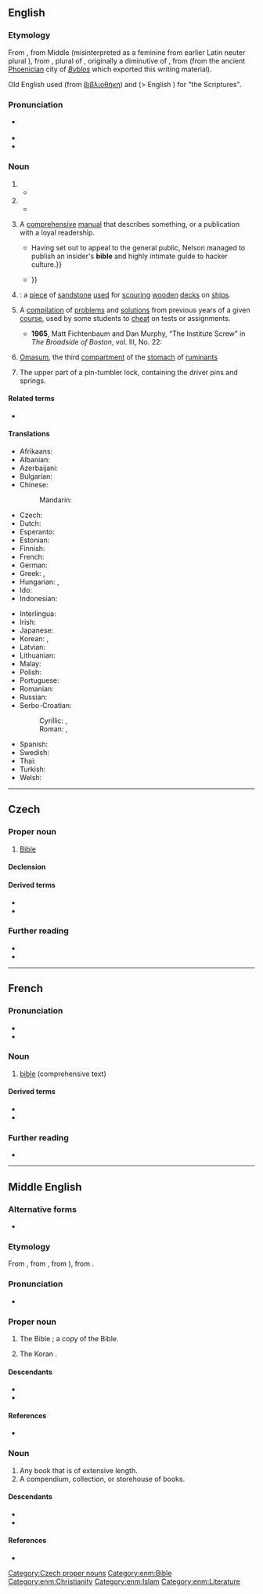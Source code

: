 {{also|Bible}}
==English==
{{wikipedia}}

===Etymology===
From {{inh|en|enm|bible}}, from Middle {{der|en|la|-}} {{m|la|biblia||book}} (misinterpreted as a feminine from earlier Latin neuter plural {{m|la|biblia||books}}), from {{der|en|grc|βιβλία||books}}, plural of {{m|grc|βιβλίον||small book}}, originally a diminutive of {{m|grc|βίβλος||book}}, from {{m|grc|βύβλος||papyrus}} (from the ancient [[Phoenicia]]n city of ''[[Byblos]]'' which exported this writing material).

Old English used {{m|ang|biblioþece|biblioþēce}} (from [[βιβλιοθήκη]]) and {{m|ang|gewritu|ġewritu}} (> English {{m|en|writs}}) for "the Scriptures".

===Pronunciation===
* {{a|UK|US}} {{IPA|en|/ˈbaɪbəl/}}
* {{audio|en|en-us-bible.ogg|Audio (US)}}
* {{rhymes|en|aɪbəl}}

===Noun===
{{en-noun}}

# {{alt case|en|Bible|t=a specific version, edition, translation, or copy of the Christian religious text}}
#* {{quote-journal|en|journal=The Guardian|title=Elvis Presley's '''bible''' sells for £59,000|author=Cass Jones|date=Sept 8 2012
|passage=The '''bible''' was used by Presley throughout his life until his death on 16 August 1977 and contains his handwritten notes, thoughts and annotations.
|url=https://www.theguardian.com/music/2012/sep/08/elvis-presley-bible-auction-59000}}
# {{alt case|en|Bible|t=the analogous holy book of another religion}}
#* {{quote-book|en|title=[[s:A Daughter of the Samurai|A Daughter of the Samurai]]|author=Etsu Inagaki Sugimoto|year=1925|page=[[s:Page:A Daughter of the Samurai.pdf/102|76]]|passage=The Buddhist '''bible''' tells this story of Buddha’s time of temptation when he was living as a hermit on the Mount of Snow.}}
# {{lb|en|by extension}} A [[comprehensive]] [[manual]] that describes something, or a publication with a loyal readership.
#: {{ux|en|handyman’s '''bible'''}}
#* {{quote-journal|en|year=1995|month=June|author=Gary Wolf|title=The Curse of Xanadu|url=http://www.wired.com/wired/archive/3.06/xanadu.html|work=Wired Magazine|passage=''Computer Lib'' was written as a popular primer, but its most profound effect was on computer programmers, who needed little persuasion about the value of computers. {{...|Its tone – energetic, optimistic, inexhaustible, confused – matched theirs exactly.}} Having set out to appeal to the general public, Nelson managed to publish an insider's '''bible''' and highly intimate guide to hacker culture.}}
#* {{quote-journal|en|volume=1|issue=3|url=https://www.metamute.org/editorial/articles/californian-ideology|title={{w|The Californian Ideology}}|year=1995|month=September|author=Cameron Barbrook|authorlink=Richard Barbrook|author2=Andy Cameron|work={{w|Mute (magazine)|Mute}}|issn=1356-7748|passage=For example, ''Wired''—the monthly '''bible''' of the ‘virtual class’—has uncritically reproduced the views of Newt Gingrich, {{...|the extreme-right Republican leader of the House of Representatives, and the Tofflers, who are his close advisors.}}}}
# {{lb|en|nautical}} {{syn of|en|holystone|nodot=a}}: a [[piece]] of [[sandstone]]  [[use]]d for [[scour]]ing [[wooden]] [[deck]]s on [[ship]]s.
# {{lb|en|at certain US universities}} A [[compilation]] of [[problem]]s and [[solution]]s from previous years of a given [[course]], used by some students to [[cheat]] on tests or assignments.
#* '''1965''', Matt Fichtenbaum and Dan Murphy, “The Institute Screw” in ''The Broadside of Boston'', vol. III, No. 22:
#*: {{quote|en|My friend’s a genius, he will give me problems one through nine. The '''bible''' of a sophomore will have the needed lines.}}
# [[omasum|Omasum]], the third [[compartment]] of the [[stomach]] of [[ruminant]]s
#: {{syn|en|psalterium|omasum|manyplies|fardel}}
# {{lb|en|locksmithing}} The upper part of a pin-tumbler lock, containing the driver pins and springs.

====Related terms====
* {{l|en|biblical}}

====Translations====
{{trans-top|comprehensive manual}}{{attention|en|some of these belong at [[Bible]]}}
* Afrikaans: {{t|af|bybel}}
* Albanian: {{t|sq|Bibël|f}}
* Azerbaijani: {{t|az|bible}}
* Bulgarian: {{t+|bg|библия}}
* Chinese:
*: Mandarin: {{t+check|cmn|圣经|tr=shèngjīng|sc=Hani}}
* Czech: {{t+|cs|bible|f}}
* Dutch: {{t+|nl|bijbel}}
* Esperanto: {{t|eo|Biblio}}
* Estonian: {{t+|et|piibel}}
* Finnish: {{t+|fi|raamattu}}
* French: {{t+|fr|Bible|f}}
* German: {{t+|de|Bibel|f}}
* Greek: {{t+|el|βίβλος|f}}, {{t+|el|βύβλος}}
* Hungarian: {{t+|hu|biblia}}, {{t+|hu|kézikönyv}}
* Ido: {{t+|io|biblo}}
* Indonesian: {{t+|id|Alkitab}}
{{trans-mid}}
* Interlingua: {{t|ia|biblia}}
* Irish: {{t|ga|bíobla|f}}
* Japanese: {{t|ja|虎の巻|tr=tora no maki}}
* Korean: {{t+|ko|성경}}, {{t+|ko|성서}}
* Latvian: {{t|lv|Bībele|f}}
* Lithuanian: {{t+|lt|Biblija|f}}
* Malay: {{t|ms|Alkitab}}
* Polish: {{t+|pl|Biblia|f}}
* Portuguese: {{t+|pt|Bíblia|f}}
* Romanian: {{t+|ro|Biblie|f}}
* Russian: {{t+|ru|би́блия|f}}
* Serbo-Croatian:
*: Cyrillic: {{t|sh|Библија|f|sc=Cyrl}}, {{t|sh|Свето Писмо|n|sc=Cyrl}}
*: Roman: {{t+|sh|Biblija|f}}, {{t|sh|Sveto Pismo|n}}
* Spanish: {{t+|es|biblia|f}}
* Swedish: {{t+|sv|bibel|c}}
* Thai: {{t|th|คัมภีร์ไบเบิล|tr=Khạmp̣hīr̒ bịbeil}}
* Turkish: {{t+|tr|İncil}}
* Welsh: {{t+|cy|Beibl}}
{{trans-bottom}}

{{trans-see|omasum|omasum}}

{{cln|en|terms with optional capitalization|terms derived from toponyms}}
{{topics|en|Bible|Books|Religion|Animal body parts}}

----

==Czech==

===Proper noun===
{{cs-noun|g=f}}

# [[Bible]]

====Declension====
{{cs-decl-noun
|bible|bible|bibli|bibli|bible|bibli|biblí
|bible|biblí|biblím|bible|bible|biblích|biblemi
}}

====Derived terms====
* {{l|cs|biblický}}
* {{l|cs|biblista}}

===Further reading===
* {{R:PSJC}}
* {{R:SSJC}}

[[Category:Czech proper nouns]]

----

==French==

===Pronunciation===
* {{fr-IPA}}
* {{audio|fr|LL-Q150 (fra)-Flavie (Lyokoï)-bible.wav|Audio}}

===Noun===
{{fr-noun|f}}

# [[bible#English|bible]] (comprehensive text)

====Derived terms====
* {{l|fr|biblique}}
* {{l|fr|bibliste}}

===Further reading===
* {{R:TLFi}}

----

==Middle English==

===Alternative forms===
* {{alter|enm|Bible|bibel|bibile|byble|bybill|bibelle|bybulle|bibill}}

===Etymology===
From {{bor|enm|fro|bible}}, from {{bor|enm|ML.|biblia}}, from {{m|la|biblia}}), from {{der|enm|grc|βιβλία}}.

===Pronunciation===
* {{IPA|enm|/ˈbiːbəl/}}

===Proper noun===
{{head|enm|proper noun}}

# The Bible {{gloss|Christian holy book}}; a copy of the Bible.
# {{lb|enm|rare}} The Koran {{gloss|Muslim holy book}}.

====Descendants====
* {{desc|en|Bible}}
* {{desc|sco|Bible}}

====References====
* {{R:MED Online|entry=bīble |pos=n |id=MED4337 |accessdate=2018-06-27}}

===Noun===
{{head|enm|noun}}

# Any book that is of extensive length.
# A compendium, collection, or storehouse of books.

====Descendants====
* {{desc|en|bible}}
* {{desc|sco|bible}}

====References====
* {{R:MED Online|entry=bīble |pos=n |id=MED4337 |accessdate=2018-06-27}}

[[Category:enm:Bible]]
[[Category:enm:Christianity]]
[[Category:enm:Islam]]
[[Category:enm:Literature]]